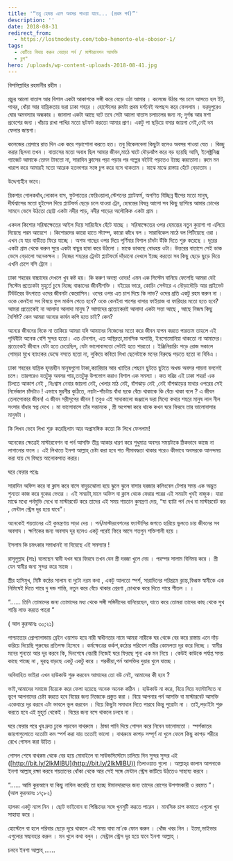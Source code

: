 ```yaml
---
title: '“তবু হেমন্ত এলে অবসর পাওয়া যাবে... (প্রথম পর্ব)”'
description: ''
date: 2018-08-31
redirect_from:
  - https://lostmodesty.com/tobo-hemonto-ele-obosor-1/
tags:
  - ঝেটিয়ে বিদায় করুন বেয়াড়া পর্ন / মাস্টারবেশন আসক্তি
  - ব্লগ"
hero: /uploads/wp-content-uploads-2018-08-41.jpg
---
```


বিসমিল্লাহির রহমানীর রহীম ।

প্রচুর আলো বাতাস আর বিশাল একটা আকাশকে সঙ্গী করে বেড়ে ওঠা আমার । কলেজে উঠার পর চলে আসতে হল ইট, পাথর, ধোঁয়া আর যান্ত্রিকতায় ভরা ঢাকা শহরে । হোস্টেলের রুমটা প্রথম দর্শনেই অপছন্দ করে ফেললাম । ভরদুপুরেও ঘোর অমবস্যার অন্ধকার । জানালা একটা আছে বটে তবে সেটা আলো বাতাস চলাচলের জন্য না; দুর্গন্ধ আর মশা প্রবেশের জন্য ।খাঁচায় রাখা পাখির মতো ছটফট করতো আমার প্রাণ। একটু পা ছড়িয়ে বসার জায়গা নেই,নেই দম ফেলার জায়গা।

কলেজের প্রেসারে রাত দিন এক করে পড়াশোনা করতে হত। তবু বিকেলবেলা কিছুটা হলেও অবসর পাওয়া যেত । কিচ্ছু করার ছিলনা তখন । বাতাসের মতো অবাধ ছিল আমার জীবন,মাঠে ঘাটে দৌড়ঝাঁপ করে বড় হয়েছি আমি, ইলেক্ট্রনিক্স গ্যাজেট আমাকে তেমন টানতো না, সারাদিন ক্লাসের পড়া পড়ার পর গল্পের বইটই পড়তেও ইচ্ছে করতোনা। রুমে মন খারাপ করে আমারই মতো আরেক হতভাগার সঙ্গে চুপ করে বসে থাকতাম । মাঝে মাঝে রাস্তায় হেঁটে বেড়াতাম ।

উদ্দেশ্যহীন ভাবে।

রিকশার গোলকধাঁধ,লোকাল বাস, ফুটপাতের ফেরিওয়ালা,স্টেশনের প্ল্যাটফর্ম, অগণিত বিচ্ছিন্ন দ্বীপের মতো মানুষ, দীর্ঘশ্বাসের মতো হুইসেল দিয়ে প্ল্যাটফর্ম ছেড়ে চলে যাওয়া ট্রেন, হেমন্তের বিষন্ন আলো সব কিছু ছাপিয়ে আমার চোখের সামনে ভেসে উঠতো ছোট্ট একটা নদীর পাড়, নদীর পাড়ের অলৌকিক একটা গ্রাম ।

একদল কিশোর সরিষাক্ষেতের আইল দিয়ে সারিবেঁধে হেঁটে যাচ্ছে । সরিষাক্ষেতের ওপর হেমন্তের নতুন কুয়াশা গা এলিয়ে দিয়েছে পরম আয়েশে । কিশোরদের কারো হাতে স্ট্যাম্প, কারো কাঁধে বল । সারাবিকেল মাঠে বল পিটিয়েছে ওরা । এখন যে যার বাড়ীতে ফিরে যাচ্ছে । অশত্থ গাছের ওপর দিয়ে পূর্ণিমার বিশাল চাঁদটা উঁকি দিতে শুরু করেছে । দূরের একটা গ্রাম থেকে করুন সুরে একটা বাছুর হাম্বা করে উঠলো । মাকে ডাকছে বোধহয় ওটা। উত্তরের বাতাসে সেই ডাক ভেসে বেড়ালো অনেকক্ষন । নিজের শহরের ট্রেনটা প্ল্যাটফর্মে দাঁড়ানো দেখলে ইচ্ছে করতো সব কিছু ছেড়ে ছুড়ে দিয়ে এখনি চেপে বসি ট্রেনে ।

ঢাকা শহরের বাচ্চাদের দেখলে খুব কষ্ট হয়। কি করুণ অবস্থা ওদের! এমন এক সিস্টেম বানিয়ে ফেলেছি আমরা যেই সিস্টেম প্রত্যেকটা মুহূর্তে চুষে নিচ্ছে বাচ্চাদের জীবনীশক্তি । বইয়ের ভারে, কোচিং সেন্টারে এ দৌড়াদৌড়ি আর প্রাইভেট টিউটরের উৎপাতে ওদের জীবনটা কেরোসিন। ওদের ওপর এত চাপ দিয়ে কি লাভ? ওদের প্রতি একটু রহম করুন না । ওকে কেনইবা সব বিষয়ে ফুল মার্কস পেতে হবে? ওকে কেনইবা পাশের বাসার ফাইয়াজ বা ফারিহার মতো হতে হবে? আমরা প্রত্যেকেই না আলাদা আলাদা মানুষ ? আমাদের প্রত্যেকেরই আলাদা একটা সত্তা আছে , আছে নিজস্ব কিছু বৈশিষ্ট? কেন আমরা অন্যের কার্বন কপি হতে চাই? কেন?

অন্যের জীবনের দিকে না তাকিয়ে আমরা যদি আমাদের নিজেদের মতো করে জীবন যাপন করতে পারতাম তাহলে এই পৃথিবীটা অনেক বেশি সুন্দর হতো। এত টেনশান, এত অস্থিরতা,মানসিক অশান্তি, ইনসোমোনিয়া থাকতো না আমাদের। প্রত্যেকেই জীবনে যেটা হতে চেয়েছিল, যেটা ভালোবাসতো সেটাই হতে পারতো । ইঞ্জিনিয়ারিং পড়ে রোজ সকালে গোমড়া মুখে ব্যাংকের ডেস্কে বসতে হতো না, লুকিয়ে কবিতা লিখা ছেলেটাকে মনের বিরুদ্ধে পড়তে হতো না বিবিএ ।

ঢাকা শহরের যান্ত্রিক হৃদয়হীন মানুষগুলো টাকা,ক্যারিয়ার আর খ্যাতির পেছনে ছুটতে ছুটতে অখন্ড অবসর পায়না বললেই চলে। তারপরেও যতটুকু অবসর পায়,ততটুকু উপভোগ করাও বিশাল এক সমস্যা । কত দরিদ্র এই ঢাকা শহর! এক চিলতে আকাশ নেই , নিঃশ্বাস নেবার জায়গা নেই, খেলার মাঠ নেই, বাঁশঝাড় নেই ,নেই বাঁশঝাড়ের মাথার ওপরের সেই নির্ভেজাল চাঁদটাও ! এভাবে মুরগীর কুঠিতে, নয়টা-পাঁচটায় বাঁধা ছকে বেঁচে থাকাকে কি বেঁচে থাকা বলে ? এ জীবন তেলাপোকার জীবন! এ জীবন সরীসৃপের জীবন ! তবুও এই সাদাকালো জঞ্জালে ভরা মিথ্যে কথার শহরে মানুষ লাল নীল সংসার বাঁধার স্বপ্ন দেখে । মা ভালোবাসে তাঁর সন্তানকে , স্ত্রী অপেক্ষা করে থাকে কখন ঘরে ফিরবে তার ভালোবাসার মানুষটা ।

কি লিখব ভেবে লিখা শুরু করেছিলাম আর অপ্রাসঙ্গিক কতো কি লিখে ফেললাম!

অনেকের ক্ষেত্রেই মাস্টারবেশন বা পর্ন আসক্তি তীব্র আকার ধারণ করে শুধুমাত্র অবসর সময়টাকে ঠিকভাবে কাজে না লাগানোর ফলে । এই লিখাতে ইনশা আল্লাহ্‌ চেষ্টা করা হবে শত সীমাবদ্ধতা থাকার পরেও কীভাবে অবসরকে আনন্দময় করা যায় সে বিষয়ে আলোকপাত করার।

ঘরে ফেরার পরেঃ

সারাদিন অফিস করে বা ক্লাস করে বাসে বাদুড়ঝোলা হয়ে ঝুলে ঝুলে বাসার দরজার কলিংবেল টেপার সময় এক অদ্ভুত শুন্যতা কাজ করে বুকের ভেতর । এই সময়টা,মানে অফিস বা ক্লাস থেকে ফেরার পরের এই সময়টা খুবই নাজুক। যারা মাঝে মধ্যে পর্নমুভি দেখে বা মাস্টারবেট করে তাদের এই সময় শয়তান কুমন্ত্রণা দেয়, “যা ব্যাটা পর্ন দেখ বা মাস্টারবেট কর , মেন্টাল স্ট্রেস দূর হয়ে যাবে”।

অনেকেই শয়তানের এই কুমন্ত্রণায় সাড়া দেয় । পর্ন/মাস্টারবেশনের ফ্যান্টাসির জগতে হারিয়ে ভুলতে চায় জীবনের সব অবসাদ । ক্ষণিকের জন্য অবসাদ দূর হলেও একটু পরেই ফিরে আসে শতগুন শক্তিশালী হয়ে ।

ইসলাম কি চমৎকার সমাধানই না দিয়েছে এই সমস্যার !

রাসূলুল্লাহ (সাঃ) বলেছেন স্বামী যখন ঘরে ফিরবে তখন যেন স্ত্রী দরজা খুলে দেয় । পরস্পর সালাম বিনিময় করে । স্ত্রী যেন স্বামীর জন্য সুন্দর করে সাজে ।

স্ত্রীর হাসিমুখ, মিষ্টি কন্ঠের সালাম বা দুটো নরম কথা , একটু আলতো স্পর্শ, সারাদিনের পরিশ্রমে ক্লান্ত,বিধ্বস্ত স্বামীকে এক নিমিষেই দিতে পারে দু দন্ড শান্তি, নতুন করে বেঁচে থাকার প্রেরণা ,চোখকে করে দিতে পারে শীতল । ।

“...... তিনি তোমাদের জন্য তোমাদের মধ্য থেকে সঙ্গী সঙ্গিনীদের বানিয়েছেন, যাতে করে তোমরা তাদের কাছ থেকে সুখ শান্তি লাভ করতে পারো ”

( আল কুরআনঃ ৩০;২১)

পাশ্চাত্যের প্রোপ্যাগান্ডায় ব্রেইন ওয়াশড হয়ে নারী স্বাধীনতার নামে আমরা নারীকে ঘর থেকে বের করে রাস্তায় এনে দাঁড় করিয়ে দিয়েছি পুরুষের প্রতিপক্ষ হিসেবে । কর্মক্ষেত্রের কর্কশ,কঠোর পরিবেশ নারীর কোমলতা দূর করে দিচ্ছে । স্বামীর মনের শুন্যতা আর দূর করবে কি, দিনশেষে বেচারী নিজেই ঘরে ফিরছে শূন্য এক মন নিয়ে । কেউই কাউকে পর্যাপ্ত সময় কাছে পাচ্ছে না , দূরত্ব বাড়ছে একটু একটু করে । পরকীয়া,পর্ন আসক্তির দুয়ার খুলে যাচ্ছে ।

অবিবাহিত ভাইরা এখন হাউকাউ শুরু করবেন আমাদের তো বউ নেই, আমাদের কী হবে ?

ভাই,আমাদের সমাজে বিয়েকে করে ফেলা হয়েছে অনেক অনেক কঠিন । হাউকাউ না করে, বিয়ে নিয়ে ফ্যান্টাসিতে না ভুগে আপনাদের চেষ্টা করতে হবে বিয়ের জন্য নিজেকে প্রস্তুত করা । বিয়ে আপনার পর্ন আসক্তি বা মাস্টারবেট আসক্তি একেবারে দূর করবে এটা ভাবলে ভুল করবেন । বিয়ে কিছুটা সমাধান দিতে পারবে কিন্তু পুরোটা না । তাই,লড়াইটা শুরু করতে হবে এই মুহূর্ত থেকেই । বিয়ের জন্য বসে থাকলে চলবে না ।

ঘরে ফেরার পরে খুব দ্রুত ঢুকে পড়বেন বাথরুমে । ঠান্ডা পানি দিয়ে গোসল করে নিবেন ভালোমতো । স্পর্শকাতর জায়গাগুলোতে যতোটা কম স্পর্শ করা যায় ততোই ভালো । বাথরুমে কাপড় সম্পূর্ণ না খুলে ফেলে কিছু কাপড় শরীরে রেখে গোসল করা উচিত ।

গোসল শেষে বাথরুম থেকে বের হয়ে মোবাইলে বা সাউন্ডসিস্টেমে চালিয়ে দিন সুন্দর সুন্দর এই ([http://bit.ly/2lkMIBU](http://bit.ly/2lkMIBU)) তিলাওয়াত গুলো । আল্লাহ্‌র কালাম আপনাকে ইনশা আল্লাহ্‌ রক্ষা করবে শয়তানের ধোঁকা থেকে আর সেই সঙ্গে মেন্টাল স্ট্রেস কাটিয়ে উঠতেও সাহায্য করবে ।

“...... আমি কুরআনে যা কিছু নাযিল করেছি তা হচ্ছে ঈমানদারদের জন্য তাদের রোগের উপশমকারী ও রহমত ”। (আল কুরআনঃ ১৭;৮২)

হালকা একটু ন্যাপ নিন । ছোট ভাইবোন বা পিচ্চিদের সঙ্গে খুনসুটি করতে পারেন । মানসিক চাপ কমাতে এগুলো খুব সাহায্য করে ।

হোস্টেলে বা হলে পরিবার ছেড়ে দূরে থাকলে এই সময় বাবা মা’কে ফোন করুন । খোঁজ খবর নিন । ইমো,ভাইভার এগুলোর সদ্ব্যবহার করুন । মন খুলে কথা বলুন । মেন্ট্রাল স্ট্রেস দূর হয়ে যাবে ইনশা আল্লাহ্‌ ।

চলবে ইনশা আল্লাহ্‌ ......
